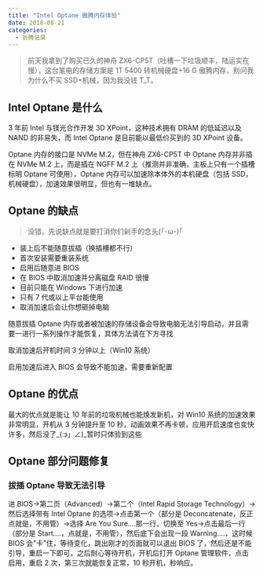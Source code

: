 ```yaml
---
title: "Intel Optane 傲腾内存体验"
date: 2018-08-21
categories:
  - 折腾记录
---
```


> 前天我拿到了购买已久的神舟 ZX6-CP5T（吐槽一下垃圾顺丰，陆运实在慢），这台笔电的存储方案是 1T 5400 转机械硬盘+16 G 傲腾内存，别问我为什么不买 SSD+机械，因为我没钱 T_T。

## Intel Optane 是什么

3 年前 Intel 与镁光合作开发 3D XPoint，这种技术拥有 DRAM 的低延迟以及 NAND 的非易失，而 Intel Optane 是目前能以最低价买到的 3D XPoint 设备。

Optane 内存的接口是 NVMe M.2，但在神舟 ZX6-CP5T 中 Optane 内存并非插在 NVMe M.2 上，而是插在 NGFF M.2 上（推测并非准确，主板上只有一个插槽标明 Optane 可使用），Optane 内存可以加速除本体外的本机硬盘（包括 SSD，机械硬盘），加速效果很明显，但也有一堆缺点。

## Optane 的缺点

> 没错，先说缺点就是要打消你们剁手的念头(｢･ω･)｢

- 装上后不能随意拔插（换插槽都不行）
- 首次安装需要重装系统
- 启用后随意进 BIOS
- 在 BIOS 中取消加速并分离磁盘 RAID 很慢
- 目前只能在 Windows 下进行加速
- 只有 7 代或以上平台能使用
- 取消加速后会让你想砸掉电脑

随意拔插 Optane 内存或者被加速的存储设备会导致电脑无法引导启动，并且需要一进行一系列操作才能恢复，具体方法请在下方寻找

取消加速后开机时间 3 分钟以上（Win10 系统）

启用加速后进入 BIOS 会导致不能加速，需要重新配置

## Optane 的优点

最大的优点就是能让 10 年前的垃圾机械也能焕发新机，对 Win10 系统的加速效果非常明显，开机从 3 分钟提升至 10 秒，动画效果不再卡顿，应用开启速度也变快许多，然后没了\_(:з」∠)\_暂时只体验到这些

## Optane 部分问题修复

### 拔插 Optane 导致无法引导

进 BIOS->第二页（Advanced）->第二个（Intel Rapid Storage Technology）->然后选择带有 Intel Optane 的选项->点击第一个（部分是 Deconcatenate，反正点就是，不用管）->选择 Are You Sure....那一行，切换至 Yes->点击最后一行（部分是 Start....，点就是，不用管），然后底下会出现一段 Warning....，这时候 BIOS 会"卡"住，等待变化，跳出刚才的页面就可以退出 BIOS 了，然后还是不能引导，重启一下即可，之后耐心等待开机，开机后打开 Optane 管理软件，点击启用，重启 2 次，第三次就能恢复正常，10 秒开机，秒响应。

